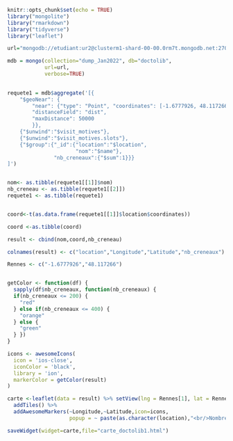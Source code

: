 
```r
knitr::opts_chunk$set(echo = TRUE)
library("mongolite")
library("rmarkdown")
library("tidyverse")
library("leaflet")

url="mongodb://etudiant:ur2@clusterm1-shard-00-00.0rm7t.mongodb.net:27017,clusterm1-shard-00-01.0rm7t.mongodb.net:27017,clusterm1-shard-00-02.0rm7t.mongodb.net:27017/?ssl=true&replicaSet=atlas-l4xi61-shard-0"

mdb = mongo(collection="dump_Jan2022", db="doctolib",
            url=url,
            verbose=TRUE)
            
```

```r
requete1 = mdb$aggregate('[{
    "$geoNear": {
        "near": {"type": "Point", "coordinates": [-1.6777926, 48.117266]},
        "distanceField": "dist",
        "maxDistance": 50000
        }},
    {"$unwind":"$visit_motives"},
    {"$unwind":"$visit_motives.slots"},
    {"$group":{"_id":{"location":"$location",
                      "nom":"$name"},
               "nb_creneaux":{"$sum":1}}}
]')



```

```r
nom<- as.tibble(requete1[[1]]$nom)
nb_creneau <- as.tibble(requete1[[2]])
requete1 <- as.tibble(requete1)


coord<-t(as.data.frame(requete1[[1]]$location$coordinates))

coord <-as.tibble(coord)

result <- cbind(nom,coord,nb_creneau) 

colnames(result) <- c("location","Longitude","Latitude","nb_creneaux")

```

```r
Rennes <- c("-1.6777926","48.117266")


getColor <- function(df) {
  sapply(df$nb_creneaux, function(nb_creneaux) {
  if(nb_creneaux <= 200) {
    "red"
  } else if(nb_creneaux <= 400) {
    "orange"
  } else {
    "green"
  } })
}

icons <- awesomeIcons(
  icon = 'ios-close',
  iconColor = 'black',
  library = 'ion',
  markerColor = getColor(result)
)

carte <-leaflet(data = result) %>% setView(lng = Rennes[1], lat = Rennes[2], zoom = 8) %>% 
  addTiles() %>%
  addAwesomeMarkers(~Longitude,~Latitude,icon=icons, 
                    popup = ~ paste(as.character(location),"<br/>Nombre de créneaux disponibles :",as.character(nb_creneaux)))

```

```r
saveWidget(widget=carte,file="carte_doctolib1.html")
```
